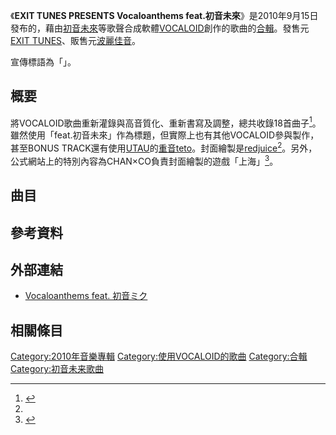 {{Infobox Album
| Name           = {{lang|ja|EXIT TUNES PRESENTS Vocaloanthems feat.初音未來}}
| Type           = [[合輯|合輯]]
| Artist         = Various Artists
| Released       = 2010年9月15日
| Recorded       = 
| Genre          = 
| Length         = 1:17:41
| Label          = [[EXIT_TUNES|EXIT TUNES]]
| Producer       = 
| Reviews        = 
| Chart position = *週間5位（[[Oricon公信榜|Oricon公信榜]]）
* デイリー3位（Oricon公信榜）
| Certification  = *ゴールド（[[日本唱片協會|日本唱片協會]]）
| Last album     = [[EXIT_TUNES_PRESENTS_Vocalogenesis|EXIT TUNES PRESENTS Vocalogenesis feat.初音未來]]
| This album     = EXIT TUNES PRESENTS Vocaloanthems feat.初音未來
| Next album     = [[EXIT_TUNES_PRESENTS_Vocalonexus|EXIT TUNES PRESENTS Vocalonexus feat.初音未來]]
}}

《'''EXIT TUNES PRESENTS Vocaloanthems feat.初音未來'''》是2010年9月15日發布的，藉由[[初音未來|初音未來]]等歌聲合成軟體[[VOCALOID|VOCALOID]]創作的歌曲的[[合輯|合輯]]。發售元[[EXIT_TUNES|EXIT TUNES]]、販售元[[波麗佳音|波麗佳音]]。

宣傳標語為「'''{{nihongo|初音未來，歌聲如創世的讚歌|初音ミク、歌声は「創世」（Genesis）から「賛歌」（Anthems）になる。}}'''」。

==概要==
將VOCALOID歌曲重新灌錄與高音質化、重新書寫及調整，總共收錄18首曲子<ref name="CDJ">{{Cite news
|url = http://www.cdjournal.com/main/news/hatsune-miku/33610
|script-title = ja:重音テト降臨！EXIT TUNESの新ボーカロイド・コンピレーション登場！
|date = 2010年9月2日
|work = CDジャーナル
|publisher = {{lang|ja|音楽出版}}
|accessdate = 2010-09-15
|archive-date = 2010-09-12
|archive-url = https://web.archive.org/web/20100912025448/http://www.cdjournal.com/main/news/hatsune-miku/33610
|dead-url = no
}}</ref>。雖然使用「feat.初音未來」作為標題，但實際上也有其他VOCALOID參與製作，甚至BONUS TRACK還有使用[[UTAU|UTAU]]的[[重音teto|重音teto]]。封面繪製是[[redjuice|redjuice]]<ref name="CDJ"/>。另外，公式網站上的特別內容為CHAN×CO負責封面繪製的遊戲「上海」<ref>{{Cite news
|url = http://fmvs.jp/news/music/archive/eid3975.html
|script-title = ja:初音ミクコンピ発売で特別コンテンツ拡充
|date = 2010年9月15日
|work = meVIEWsa radio
|publisher = ファスニングジャーナル
|accessdate = 2010-09-15
|deadurl = yes
|archiveurl = https://web.archive.org/web/20101125030246/http://fmvs.jp/news/music/archive/eid3975.html
|archivedate = 2010年11月25日
}}</ref>。


==曲目==

{{tracklist
| collapsed       = 
| headline        = 
| extra_column    = 
| total_length    = 1:17:41

| title1 = Just Be Friends
| note1 = 
| writer1 = {{Lang|ja|Dixie Flatline feat. 巡音ルカ}}
| length1 = 

| title2 = {{Lang|ja|鏡音レンの暴走}}
| note2 = 
| writer2 = {{Lang|ja|cosMo@暴走P feat. 鏡音レン}}
| length2 = 

| title3 = {{Lang|ja|ワンダーランドと羊の歌}}
| note3 = 
| writer3 = {{Lang|ja|ハチ feat. 初音ミク}}
| length3 = 

| title4 = {{Lang|ja|俺のロードローラーだッ!}}
| note4 = 
| writer4 = {{Lang|ja|おやつP（名誉会長P）feat. 鏡音リン・レン}}
| length4 = 

| title5 = More drive
| note5 = 
| writer5 = {{Lang|ja|ラマーズP×azuma feat. 巡音ルカ、鏡音リン<br>（作曲・作詞：ラマーズP、編曲：azuma）}}
| length5 = 

| title6 = {{lang|ja|絵本『人柱アリス』}}
| note6 = 
| writer6 = {{Lang|ja|雪那（歪P）feat. 初音ミク、鏡音リン・レン、MEIKO、KAITO}}
| length6 = 

| title7 = {{Lang|ja|悪食娘コンチータ}}
| longnote7 = 在[[mothy|mothy]]的專輯「{{lang|ja|悪ノ王国 〜Evils Kingdom〜}}」中也有收錄。此外，雖然專輯上沒有說明，但其實也使用了[[鏡音鈴、連|鏡音鈴、連]]。這一點在mothy的專輯上有詳述。
| writer7 = {{Lang|ja|mothy_悪ノP feat. MEIKO}}
| length7 = 

| title8 = {{Lang|ja|ひとりかくれんぼ}}
| note8 = 
| writer8 = {{Lang|ja|cosMo@暴走P×デッドボールP feat. 初音ミク<br>（作曲・作詞：デッドボールP 編曲：cosMo@暴走P）}}
| length8 = 

| title9 = {{Lang|ja|時忘人}}
| note9 = 
| writer9 = {{Lang|ja|仕事してP feat. KAITO}}
| length9 = 

| title10 = {{Lang|ja|桜前線異常ナシ}}
| note10 = 
| writer10 = {{Lang|ja|ワタルP feat. 初音ミク}}
| length10 = 

| title11 = {{Lang|ja|え?あぁ、そう。}}
| note11 = 
| writer11 = {{Lang|ja|蝶々P feat. 初音ミク（作曲・作詞：papiyon）}}
| length11 = 

| title12 = {{Lang|ja|右肩の蝶}}
| longnote12 = 鏡音鈴版本。鏡音連坂本請參見[[EXIT_TUNES_PRESENTS_Vocalogenesis|EXIT TUNES PRESENTS Vocalogenesis]]專輯。
| writer12 = {{Lang|ja|のりぴー feat.鏡音リン（作曲：のりぴー、作詞：水野悠良）}}
| length12 = 

| title13 = {{lang|ja|メランコリック}}
| note13 = 
| writer13 = {{Lang|ja|Junky feat. 鏡音リン}}
| length13 = 

| title14 = SETSUNA
| longnote14 = [[PSP|PSP]]專用軟體[[初音未来_-歌姬计划-_(游戏)#初音未來_-歌姬計劃-_Arcade|初音未來 -歌姬計劃- Arcade]]的樂曲招募所錄用的歌曲。
| writer14 = {{Lang|ja|SHIKI feat. 初音ミク}}
| length14 = 

| title15 = {{lang|ja|タイムマシン}}
| note15 = 
| writer15 = {{Lang|ja|1640mP（164×[[40mP|40mP]]） feat. 初音ミク<br>（作曲：40mP、作詞：164、編曲：1640mP）}}
| length15 = 

| title16 = {{lang|ja|はやぶさ}}
| longnote16 = 以2010年6月歸還的探察機[[隼鳥號|隼鳥號]]為主題所作的歌曲。
| writer16 = {{Lang|ja|SHO（キセノンP） feat. 初音ミク}}
| length16 = 

| title17 = Starduster
| note17 = 
| writer17 = {{Lang|ja|ジミーサムP feat. 初音ミク}}
| length17 = 

| title18 = {{lang|ja|おちゃめ機能}} -Full ver.-
| longnote18 = Bonus Track。ラマーズP用ゴジマジP的名義發表的樂曲。
| writer18 = {{Lang|ja|ゴジマジP feat. 重音テト}}
| length18 = 
}}


==參考資料==
{{reflist}}

==外部連結==
*[http://vocaloanthems.com/ Vocaloanthems feat. 初音ミク]{{Wayback|url=http://vocaloanthems.com/ |date=20140105065430 }}

==相關條目==

{{EXIT TUNESボカロコンピシリーズ}}

[[Category:2010年音樂專輯|Category:2010年音樂專輯]]
[[Category:使用VOCALOID的歌曲|Category:使用VOCALOID的歌曲]]
[[Category:合輯|Category:合輯]]
[[Category:初音未来歌曲|Category:初音未来歌曲]]
